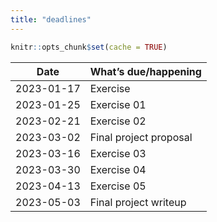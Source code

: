 ```yaml
---
title: "deadlines"
---
```


```r
knitr::opts_chunk$set(cache = TRUE)
```

| Date      | What's due/happening |
|-----------|----------------------|
| 2023-01-17   | Exercise |
| 2023-01-25 | Exercise 01 |
| 2023-02-21  | Exercise 02 |
| 2023-03-02 | Final project proposal |
| 2023-03-16  | Exercise 03 |
| 2023-03-30  | Exercise 04 |
| 2023-04-13 | Exercise 05 |
| 2023-05-03  | Final project writeup |